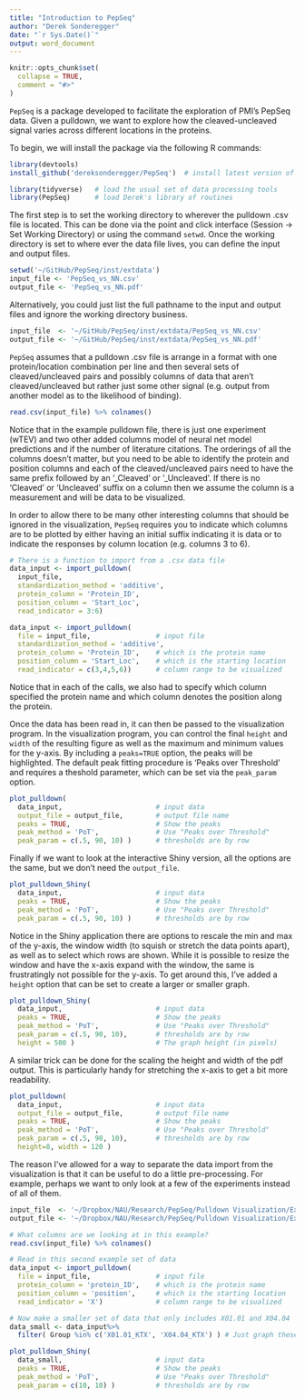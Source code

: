 ```yaml
---
title: "Introduction to PepSeq"
author: "Derek Sonderegger"
date: "`r Sys.Date()`"
output: word_document
---
```


```r
knitr::opts_chunk$set(
  collapse = TRUE,
  comment = "#>"
)
```

`PepSeq` is a package developed to facilitate the exploration of PMI's PepSeq data.  Given a pulldown, we want to explore how the cleaved-uncleaved signal varies across different locations in the proteins. 

To begin, we will install the package via the following R commands:
```r
library(devtools)
install_github('dereksonderegger/PepSeq')  # install latest version of Derek's PepSeq tools
```
```r
library(tidyverse)   # load the usual set of data processing tools
library(PepSeq)      # load Derek's library of routines
```

The first step is to set the working directory to wherever the pulldown .csv file is located.  This can be done via the point and click interface (Session -> Set Working Directory) or using the command `setwd`.  Once the working directory is set to where ever the data file lives, you can define the input and output files.
```r
setwd('~/GitHub/PepSeq/inst/extdata')
input_file <- 'PepSeq_vs_NN.csv'
output_file <- 'PepSeq_vs_NN.pdf'
```


Alternatively, you could just list the full pathname to the input and output files and ignore the working directory business. 
```r
input_file  <- '~/GitHub/PepSeq/inst/extdata/PepSeq_vs_NN.csv'
output_file <- '~/GitHub/PepSeq/inst/extdata/PepSeq_vs_NN.pdf'
```


`PepSeq` assumes that a pulldown .csv file is arrange in a format with one protein/location combination
per line and then several sets of cleaved/uncleaved pairs and possibly columns of data that aren't cleaved/uncleaved but rather just some other signal (e.g. output from another model as to the likelihood of binding).

```r
read.csv(input_file) %>% colnames()
```

Notice that in the example pulldown file, there is just one experiment (wTEV) and two other added columns model of neural net model predictions and if the number of literature citations.  The orderings of all the columns doesn't matter, but you need to be able to identify the protein and position columns and each of the cleaved/uncleaved pairs need to have the same prefix followed by an '_Cleaved' or '_Uncleaved'.  If there is no 'Cleaved' or 'Uncleaved' suffix on a column then we assume the column is a measurement and will be data to be visualized.

In order to allow there to be many other interesting columns that should be ignored in the visualization, `PepSeq` requires you to indicate which columns are to be plotted by either having an initial suffix indicating it is data or to indicate the responses by column location (e.g. columns 3 to 6).

```r
# There is a function to import from a .csv data file
data_input <- import_pulldown(
  input_file, 
  standardization_method = 'additive',
  protein_column = 'Protein_ID', 
  position_column = 'Start_Loc',
  read_indicator = 3:6)
```



```r
data_input <- import_pulldown(
  file = input_file,                # input file
  standardization_method = 'additive',
  protein_column = 'Protein_ID',    # which is the protein name
  position_column = 'Start_Loc',    # which is the starting location
  read_indicator = c(3,4,5,6))      # column range to be visualized
```

Notice that in each of the calls, we also had to specify which column specified the protein name and which column denotes the position along the protein.

Once the data has been read in, it can then be passed to the visualization program. In the visualization program, you can control the final `height` and `width` of the resulting figure as well as the maximum and minimum values for the y-axis. By including a `peaks=TRUE` option, the peaks will be highlighted.  The default peak fitting procedure is 'Peaks over Threshold' and requires a theshold parameter, which can be set via the `peak_param` option.


```r
plot_pulldown( 
  data_input,                       # input data
  output_file = output_file,        # output file name
  peaks = TRUE,                     # Show the peaks
  peak_method = 'PoT',              # Use "Peaks over Threshold"
  peak_param = c(.5, 90, 10) )      # thresholds are by row 

```


Finally if we want to look at the interactive Shiny version, all the options are the same, but we don't need the `output_file`.

```r
plot_pulldown_Shiny( 
  data_input,                       # input data
  peaks = TRUE,                     # Show the peaks
  peak_method = 'PoT',              # Use "Peaks over Threshold"
  peak_param = c(.5, 90, 10) )      # thresholds are by row 
```

Notice in the Shiny application there are options to rescale the min and max of the y-axis, the window width (to squish or stretch the data points apart), as well as to select which rows are shown.  While it is possible to resize the window and have the x-axis expand with the window, the same is frustratingly not possible for the y-axis. To get around this, I've added a `height` option that can be set to create a larger or smaller graph. 

```r
plot_pulldown_Shiny( 
  data_input,                       # input data
  peaks = TRUE,                     # Show the peaks
  peak_method = 'PoT',              # Use "Peaks over Threshold"
  peak_param = c(.5, 90, 10),       # thresholds are by row 
  height = 500 )                    # The graph height (in pixels)
```

A similar trick can be done for the scaling the height and width of the pdf output. This is particularly handy for stretching the x-axis to get a bit more readability.

```r
plot_pulldown( 
  data_input,                       # input data
  output_file = output_file,        # output file name
  peaks = TRUE,                     # Show the peaks
  peak_method = 'PoT',              # Use "Peaks over Threshold"
  peak_param = c(.5, 90, 10),       # thresholds are by row 
  height=8, width = 120 )
```


The reason I've allowed for a way to separate the data import from the visualization
is that it can be useful to do a little pre-processing.  For example, perhaps we want
to only look at a few of the experiments instead of all of them.

```r
input_file  <- '~/Dropbox/NAU/Research/PepSeq/Pulldown Visualization/Example_SeveralRows_3-27.csv'
output_file <- '~/Dropbox/NAU/Research/PepSeq/Pulldown Visualization/Example_SeveralRows_3-27.pdf'

# What columns are we looking at in this example?
read.csv(input_file) %>% colnames()
```

```r
# Read in this second example set of data
data_input <- import_pulldown(
  file = input_file,                # input file
  protein_column = 'protein_ID',    # which is the protein name
  position_column = 'position',     # which is the starting location
  read_indicator = 'X')             # column range to be visualized

# Now make a smaller set of data that only includes X01.01 and X04.04
data_small <- data_input%>%
  filter( Group %in% c('X01.01_KTX', 'X04.04_KTX') ) # Just graph these!
```


```r
plot_pulldown_Shiny( 
  data_small,                       # input data
  peaks = TRUE,                     # Show the peaks
  peak_method = 'PoT',              # Use "Peaks over Threshold"
  peak_param = c(10, 10) )          # thresholds are by row 
```
